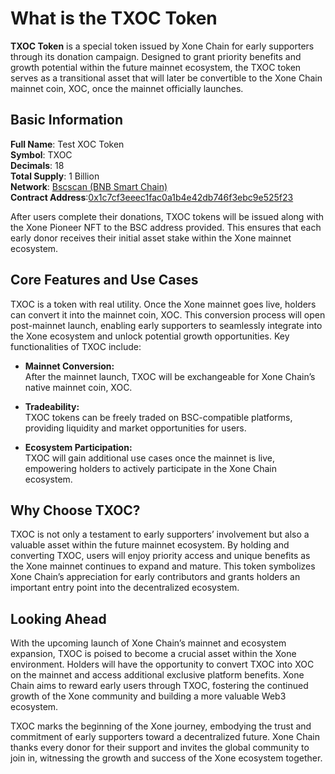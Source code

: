 # What is the TXOC Token

**TXOC Token** is a special token issued by Xone Chain for early supporters through its donation campaign. Designed to grant priority benefits and growth potential within the future mainnet ecosystem, the TXOC token serves as a transitional asset that will later be convertible to the Xone Chain mainnet coin, XOC, once the mainnet officially launches.

## Basic Information

**Full Name**: Test XOC Token\
**Symbol**: TXOC\
**Decimals**: 18\
**Total Supply**: 1 Billion\
**Network**: [Bscscan (BNB Smart Chain)](https://www.bnbchain.org/en)\
**Contract Address**:[0x1c7cf3eeec1fac0a1b4e42db746f3ebc9e525f23](https://bscscan.com/address/0x1c7cf3eeec1fac0a1b4e42db746f3ebc9e525f23)

After users complete their donations, TXOC tokens will be issued along with the Xone Pioneer NFT to the BSC address provided. This ensures that each early donor receives their initial asset stake within the Xone mainnet ecosystem.

## Core Features and Use Cases

TXOC is a token with real utility. Once the Xone mainnet goes live, holders can convert it into the mainnet coin, XOC. This conversion process will open post-mainnet launch, enabling early supporters to seamlessly integrate into the Xone ecosystem and unlock potential growth opportunities. Key functionalities of TXOC include:

- **Mainnet Conversion:**\
After the mainnet launch, TXOC will be exchangeable for Xone Chain’s native mainnet coin, XOC.

- **Tradeability:**\
TXOC tokens can be freely traded on BSC-compatible platforms, providing liquidity and market opportunities for users.

- **Ecosystem Participation:**\
TXOC will gain additional use cases once the mainnet is live, empowering holders to actively participate in the Xone Chain ecosystem.


## Why Choose TXOC?

TXOC is not only a testament to early supporters’ involvement but also a valuable asset within the future mainnet ecosystem. By holding and converting TXOC, users will enjoy priority access and unique benefits as the Xone mainnet continues to expand and mature. This token symbolizes Xone Chain’s appreciation for early contributors and grants holders an important entry point into the decentralized ecosystem.

## Looking Ahead

With the upcoming launch of Xone Chain’s mainnet and ecosystem expansion, TXOC is poised to become a crucial asset within the Xone environment. Holders will have the opportunity to convert TXOC into XOC on the mainnet and access additional exclusive platform benefits. Xone Chain aims to reward early users through TXOC, fostering the continued growth of the Xone community and building a more valuable Web3 ecosystem.

TXOC marks the beginning of the Xone journey, embodying the trust and commitment of early supporters toward a decentralized future. Xone Chain thanks every donor for their support and invites the global community to join in, witnessing the growth and success of the Xone ecosystem together.
